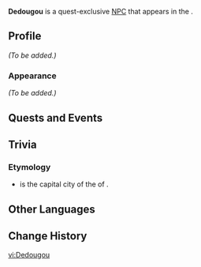 {{Meta
<!-- Remove this template after adding the missing info -->
|missing_NPC_profile  = yes
<!--
|missing_NPC_idle     = yes
|missing_NPC_dialogue = yes
-->
}}
{{Character Infobox
|type             = Quest NPC
|image            = NPC Dedougou.png
|realname         = <!-- Optional, if different from in-game name -->
|deceased         = <!-- Past (for deceased prior to events of the game) or free response -->
|region           = Natlan
|location         = Natlan
|affiliation      = Scions of the Canopy
|title            = 

|ancestry         = <!-- Clan/family -->
|father           = 
|mother           = 
|spouse           = 
|sibling          = 
|child            = 
|relative         = 

|voiceEN          = 
|voiceCN          = 
|voiceJP          = 
|voiceKR          = 
}}
'''Dedougou''' is a quest-exclusive [[NPC]] that appears in the {{Quest|As One We Watch the Setting Sun}}.
<!--
==Location==
{{subst:#tag:gallery|
NPC Location {{subst:#titleparts:{{subst:PAGENAME}}}}.png{{subst:!}}{{subst:#titleparts:{{subst:PAGENAME}}}}'s location
NPC Location {{subst:#titleparts:{{subst:PAGENAME}}}} Context.png{{subst:!}}Additional context
}}
-->
==Profile==
<!--Detailed story/lore information goes here.-->
''(To be added.)''

===Appearance===
<!--Keep appearance section short and concise. Limit to 2 paragraphs with 3-4 sentences each.-->
''(To be added.)''

==Quests and Events==
{{Quests and Events}}
<!--
==Idle Quotes==
{{Dialogue Start}}
:{{DIcon|Idle}} {{Tx}}
::{{A|VO {{subst:#titleparts:{{subst:PAGENAME}}}} 01.ogg}} "{{Tx}}"
{{Dialogue End}}

==Dialogue==
{{Dialogue Start}}
:'''{{subst:#titleparts:{{subst:PAGENAME}}}}:''' 
:{{DIcon}}
{{Dialogue End}}

==Event Dialogue==
===Event Name===
{{Dialogue Start}}
:'''{{subst:#titleparts:{{subst:PAGENAME}}}}:'''
{{Dialogue End}}
-->
==Trivia==
===Etymology===
* {{w|Dédougou}} is the capital city of the {{w|Mouhoun Province}} of {{w|Burkina Faso}}.

==Other Languages==
{{Other Languages|default_hidden=1
|en      = Dedougou
|zhs     = 代杜古
|zhs_rm  = Dàidùgǔ
|zht     = 代杜古
|zht_rm  = Dàidùgǔ
|ja      = デドゥグゥ
|ja_rm   = Dedugwu
|ko      = 데드고
|es      = Dédugu
|fr      = Dedougou
|ru      = Дедугу
|th      = Dedougou
|vi      = Dedougou
|de      = Dedougou
|id      = Dedougou
|pt      = Dedougou
|tr      = Dedougou
|it      = Dedougou
}}

==Change History==
{{Change History|5.1}}
<!--
==References==
{{Reflist}}
-->

[[vi:Dedougou]]